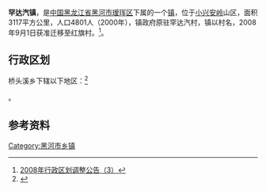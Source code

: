{{中国乡级行政区|23/11/02/102/000}}

'''罕达汽镇'''，是[[中国|中国]][[黑龙江省|黑龙江省]][[黑河市|黑河市]][[瑷珲区|瑷珲区]]下属的一个[[镇|镇]]，位于[[小兴安岭|小兴安岭]]山区，面积3117平方公里，人口4801人（2000年），镇政府原驻罕达汽村，镇以村名，2008年9月1日获准迁移至红旗村。<ref>[http://www.hljmzt.gov.cn/ShowArticle.asp?ArticleID=3801 2008年行政区划调整公告（3）]{{dead link|date=2018年4月 |bot=InternetArchiveBot |fix-attempted=yes }}</ref>。

== 行政区划 ==

桥头溪乡下辖以下地区：<ref>{{PRC admin/ref sgc|23/11/02/102/000}}</ref>

{{PRC admin/children|23/11/02/102/000}}。

== 参考资料 ==

{{reflist}}

{{PRC admin/navcat|23/11/02/102/000}}
[[Category:黑河市乡镇|Category:黑河市乡镇]]